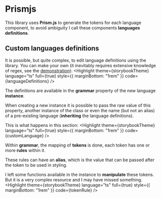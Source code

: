 
<Meta title="Highlight/Prismjs"/>

# Prismjs
This library uses __Prism.js__ to generate the tokens for each language component, to avoid ambiguity I call these components __languages definitions__.

## Custom languages __definitions__
It is possible, but quite complex, to edit language definitions using the library. You can make your own (it inevitably requires extensive knowledge of regex, see the [demonstration](https://core-l-marcel.vercel.app/?path=/story/highlight-examples--custom-unique-language)):
<Highlight
  theme={storybookTheme}
  language="ts"
  full={true}
  style={{
    marginBottom: "1rem"
  }}
  code={languageDefinitions}
/>

The definitions are available in the __grammar__ property of the new language __instance__.

When creating a new instance it is possible to pass the raw value of this property, another instance of the class or even the name (but not an alias) of a pre-existing language (__inheriting__ the language definitions).

This is what happens in this section:
<Highlight
  theme={storybookTheme}
  language="ts"
  full={true}
  style={{
    marginBottom: "1rem"
  }}
  code={customLanguage}
/>

Within __grammar__, the mapping of __tokens__ is done, each token has one or more __rules__ within it.

These rules can have an __alias__, which is the value that can be passed after the token to be used in styling.

I left some functions available in the instance to __manipulate__ these tokens. But it is a very complex resource and I may have missed something.
<Highlight
  theme={storybookTheme}
  language="ts"
  full={true}
  style={{
    marginBottom: "1rem"
  }}
  code={tokenRule}
/>

